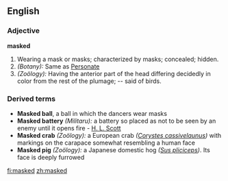 ==English==

===Adjective===
'''masked'''

#Wearing a mask or masks; characterized by masks; concealed; hidden.
#''(Botany):'' Same as [[Personate]]
#''(Zoölogy):'' Having the anterior part of the head differing decidedly in color from the rest of the plumage; -- said of birds. 
===Derived terms===
*'''Masked ball''', a ball in which the dancers wear masks
*'''Masked battery''' ''(Militaru):'' a battery so placed as not to be seen by an enemy until it opens fire - [[H. L. Scott]]
*'''Masked crab''' ''(Zoölogy):'' a European crab ''([[Corystes cassivelaunus]])'' with markings on the carapace somewhat resembling a human face
*'''Masked pig''' ''(Zoölogy):'' a Japanese domestic hog ''([[Sus pliciceps]])''. Its face is deeply furrowed

[[fi:masked]]
[[zh:masked]]